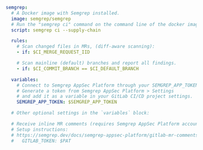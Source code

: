 ```yaml
semgrep:
  # A Docker image with Semgrep installed.
  image: semgrep/semgrep
  # Run the "semgrep ci" command on the command line of the docker image.
  script: semgrep ci --supply-chain

  rules:
    # Scan changed files in MRs, (diff-aware scanning):
    - if: $CI_MERGE_REQUEST_IID

    # Scan mainline (default) branches and report all findings.
    - if: $CI_COMMIT_BRANCH == $CI_DEFAULT_BRANCH

  variables:
    # Connect to Semgrep AppSec Platform through your SEMGREP_APP_TOKEN.
    # Generate a token from Semgrep AppSec Platform > Settings
    # and add it as a variable in your GitLab CI/CD project settings.
    SEMGREP_APP_TOKEN: $SEMGREP_APP_TOKEN

  # Other optional settings in the `variables` block:

  # Receive inline MR comments (requires Semgrep AppSec Platform account)
  # Setup instructions:
  # https://semgrep.dev/docs/semgrep-appsec-platform/gitlab-mr-comments
  #   GITLAB_TOKEN: $PAT
```

